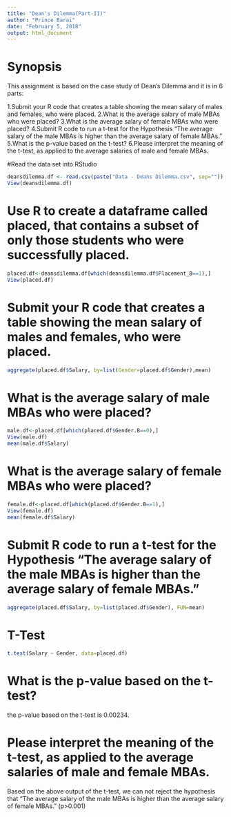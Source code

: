 ---
title: "Dean's Dilemma(Part-II)"
author: "Prince Barai"
date: "February 5, 2018"
output: html_document
---

# Synopsis
This assignment is based on the case study of Dean's Dilemma and it is in 6 parts:

1.Submit your R code that creates a table showing the mean salary of males and females, who were placed.
2.What is the average salary of male MBAs who were placed?
3.What is the average salary of female MBAs who were placed?
4.Submit R code to run a t-test for the Hypothesis "The average salary of the male MBAs is higher than the average salary of female MBAs."
5.What is the p-value based on the t-test?
6.Please interpret the meaning of the t-test, as applied to the average salaries of male and female MBAs.

#Read the data set into RStudio
```{r}
deansdilemma.df <- read.csv(paste("Data - Deans Dilemma.csv", sep=""))
View(deansdilemma.df)
```
# Use R to create a dataframe called placed, that contains a subset of only those students who were successfully placed.
```{r}
placed.df<-deansdilemma.df[which(deansdilemma.df$Placement_B==1),]
View(placed.df)
```
# Submit your R code that creates a table showing the mean salary of males and females, who were placed.
```{r}
aggregate(placed.df$Salary, by=list(Gender=placed.df$Gender),mean)
```
# What is the average salary of male MBAs who were placed?
```{r}
male.df<-placed.df[which(placed.df$Gender.B==0),]
View(male.df)
mean(male.df$Salary)
```
# What is the average salary of female MBAs who were placed?
```{r}
female.df<-placed.df[which(placed.df$Gender.B==1),]
View(female.df)
mean(female.df$Salary)
```
# Submit R code to run a t-test for the Hypothesis "The average salary of the male MBAs is higher than the average salary of female MBAs."
```{r}
aggregate(placed.df$Salary, by=list(placed.df$Gender), FUN=mean)
```
# T-Test
```{r}
t.test(Salary ~ Gender, data=placed.df)
```

# What is the p-value based on the t-test?
the p-value based on the t-test is 0.00234.

# Please interpret the meaning of the t-test, as applied to the average salaries of male and female MBAs.
Based on the above output of the t-test, we can not reject the hypothesis that "The average salary of the male MBAs is higher than the average salary of female MBAs." (p>0.001)

